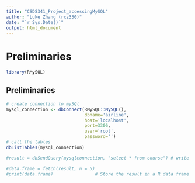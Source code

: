 ```yaml
---
title: "CSDS341_Project_accessingMySQL"
author: "Luke Zhang (rxz330)"
date: "`r Sys.Date()`"
output: html_document
---
```

# Preliminaries 
```r
library(RMySQL)
```

## Preliminaries
```r
# create connection to mySQl
mysql_connection <- dbConnect(RMySQL::MySQL(),
                              dbname='airline',
                              host='localhost', 
                              port=3306,
                              user='root', 
                              password='')
# call the tables 
dbListTables(mysql_connection)
```

```r

#result = dbSendQuery(mysqlconnection, "select * from course") # write query to acces the records from a particular table.

#data.frame = fetch(result, n = 5)
#print(data.frame)                # Store the result in a R data frame object. n = 5 is used to fetch first 5 rows.
```

